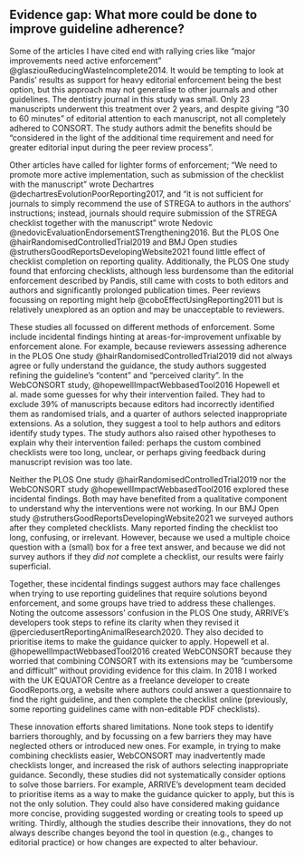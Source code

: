 ## Evidence gap: What more could be done to improve guideline adherence? 

Some of the articles I have cited end with rallying cries like "major improvements need active enforcement" @glasziouReducingWasteIncomplete2014. It would be tempting to look at Pandis' results as support for heavy editorial enforcement being the best option, but this approach may not generalise to other journals and other guidelines. The dentistry journal in this study was small. Only 23 manuscripts underwent this treatment over 2 years, and despite giving "30 to 60 minutes" of editorial attention to each manuscript, not all completely adhered to CONSORT. The study authors admit the benefits should be "considered in the light of the additional time requirement and need for greater editorial input during the peer review process". 

<!-- Might there be other reasons? Perhaps editors are not sufficiently familiar with trial design or CONSORT content?Would editors have the necessarily resources and expertise to expand the policy to cover other reporting guidelines? Do editors see a benefit? Are they concerned about frustrating authors with multiple rounds of review?  -->

Other articles have called for lighter forms of enforcement; "We need to promote more active implementation, such as submission of the checklist with the manuscript" wrote Dechartres @dechartresEvolutionPoorReporting2017, and "it is not sufficient for journals to simply recommend the use of STREGA to authors in the authors’ instructions; instead, journals should require submission of the STREGA checklist together with the manuscript" wrote Nedovic @nedovicEvaluationEndorsementSTrengthening2016. But the PLOS One @hairRandomisedControlledTrial2019 and BMJ Open studies @struthersGoodReportsDevelopingWebsite2021 found little effect of checklist completion on reporting quality. Additionally, the PLOS One study found that enforcing checklists, although less burdensome than the editorial enforcement described by Pandis, still came with costs to both editors and authors and significantly prolonged publication times. Peer reviews focussing on reporting might help @coboEffectUsingReporting2011 but is relatively unexplored as an option and may be unacceptable to reviewers.

These studies all focussed on different methods of enforcement. Some include incidental findings hinting at areas-for-improvement unfixable by enforcement alone. For example, because reviewers assessing adherence in the PLOS One study @hairRandomisedControlledTrial2019 did not always agree or fully understand the guidance, the study authors suggested refining the guideline's "content" and "perceived clarity". In the WebCONSORT study, @hopewellImpactWebbasedTool2016 Hopewell et al. made some guesses for why their intervention failed. They had to exclude 39% of manuscripts because editors had incorrectly identified them as randomised trials, and a quarter of authors selected inappropriate extensions. As a solution, they suggest a tool to help authors and editors identify study types. The study authors also raised other hypotheses to explain why their intervention failed: perhaps the custom combined checklists were too long, unclear, or perhaps giving feedback during manuscript revision was too late. 

Neither the PLOS One study @hairRandomisedControlledTrial2019 nor the WebCONSORT study @hopewellImpactWebbasedTool2016 explored these incidental findings. Both may have benefited from a qualitative component to understand why the interventions were not working. In our BMJ Open study @struthersGoodReportsDevelopingWebsite2021 we surveyed authors after they completed checklists. Many reported finding the checklist too long, confusing, or irrelevant. However, because we used a multiple choice question with a (small) box for a free text answer, and because we did not survey authors if they _did not_ complete a checklist, our results were fairly superficial. 

Together, these incidental findings suggest authors may face challenges when trying to use reporting guidelines that require solutions beyond enforcement, and some groups have tried to address these challenges. Noting the outcome assessors' confusion in the PLOS One study, ARRIVE's developers took steps to refine its clarity when they revised it @perciedusertReportingAnimalResearch2020. They also decided to prioritise items to make the guidance quicker to apply. Hopewell et al. @hopewellImpactWebbasedTool2016 created WebCONSORT because they worried that combining CONSORT with its extensions may be "cumbersome and difficult" without providing evidence for this claim. In 2018 I worked with the UK EQUATOR Centre as a freelance developer to create GoodReports.org, a website where authors could answer a questionnaire to find the right guideline, and then complete the checklist online (previously, some reporting guidelines came with non-editable PDF checklists).

These innovation efforts shared limitations. None took steps to identify barriers thoroughly, and by focussing on a few barriers they may have neglected others or introduced new ones. For example, in trying to make combining checklists easier, WebCONSORT may inadvertently made checklists longer, and increased the risk of authors selecting inappropriate guidance. Secondly, these studies did not systematically consider options to solve those barriers. For example, ARRIVE's development team decided to prioritise items as a way to make the guidance quicker to apply, but this is not the only solution. They could also have considered making guidance more concise, providing suggested wording or creating tools to speed up writing. Thirdly, although the studies describe their innovations, they do not always describe changes beyond the tool in question (e.g., changes to editorial practice) or how changes are expected to alter behaviour.